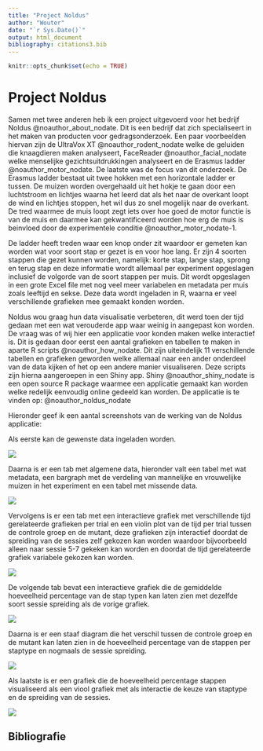 ```yaml
---
title: "Project Noldus"
author: "Wouter"
date: "`r Sys.Date()`"
output: html_document
bibliography: citations3.bib
---
```


```r
knitr::opts_chunk$set(echo = TRUE)
```

# Project Noldus

Samen met twee anderen heb ik een project uitgevoerd voor het bedrijf Noldus @noauthor_about_nodate. Dit is een bedrijf dat zich specialiseert in het maken van producten voor gedragsonderzoek. Een paar voorbeelden hiervan zijn de UltraVox XT @noauthor_rodent_nodate welke de geluiden die knaagdieren maken analyseert, FaceReader @noauthor_facial_nodate welke menselijke gezichtsuitdrukkingen analyseert en de Erasmus ladder @noauthor_motor_nodate. De laatste was de focus van dit onderzoek. De Erasmus ladder bestaat uit twee hokken met een horizontale ladder er tussen. De muizen worden overgehaald uit het hokje te gaan door een luchtstroom en lichtjes waarna het leerd dat als het naar de overkant loopt de wind en lichtjes stoppen, het wil dus zo snel mogelijk naar de overkant. De tred waarmee de muis loopt zegt iets over hoe goed de motor functie is van de muis en daarmee kan gekwantificeerd worden hoe erg de muis is beinvloed door de experimentele conditie @noauthor_motor_nodate-1. 

De ladder heeft treden waar een knop onder zit waardoor er gemeten kan worden wat voor soort stap er gezet is en voor hoe lang. Er zijn 4 soorten stappen die gezet kunnen worden, namelijk: korte stap, lange stap, sprong en terug stap en deze informatie wordt allemaal per experiment opgeslagen inclusief de volgorde van de soort stappen per muis. Dit wordt opgeslagen in een grote Excel file met nog veel meer variabelen en metadata per muis zoals leeftijd en sekse. Deze data wordt ingeladen in R, waarna er veel verschillende grafieken mee gemaakt konden worden. 

Noldus wou graag hun data visualisatie verbeteren, dit werd toen der tijd gedaan met een wat verouderde app waar weinig in aangepast kon worden. De vraag was of wij hier een applicatie voor konden maken welke interactief is. Dit is gedaan door eerst een aantal grafieken en tabellen te maken in aparte R scripts @noauthor_how_nodate. Dit zijn uiteindelijk 11 verschillende tabellen en grafieken geworden welke allemaal naar een ander onderdeel van de data kijken of het op een andere manier visualiseren. Deze scripts zijn hierna aangeroepen in een Shiny app. Shiny @noauthor_shiny_nodate is een open source R package waarmee een applicatie gemaakt kan worden welke redelijk eenvoudig online gedeeld kan worden. De applicatie is te vinden op: @noauthor_noldus_nodate 

Hieronder geef ik een aantal screenshots van de werking van de Noldus applicatie: 

Als eerste kan de gewenste data ingeladen worden. 

![ ](C:\Users\Gebruiker\Documents\hu\datascience\dsfb2\Portfolio\assignment_5\Knipsel1.JPG)

Daarna is er een tab met algemene data, hieronder valt een tabel met wat metadata, een bargraph met de verdeling van mannelijke en vrouwelijke muizen in het experiment en een tabel met missende data.

![ ](C:\Users\Gebruiker\Documents\hu\datascience\dsfb2\Portfolio\assignment_5\Knipsel2.JPG)

Vervolgens is er een tab met een interactieve grafiek met verschillende tijd gerelateerde grafieken per trial en een violin plot van de tijd per trial tussen de controle groep en de mutant, deze grafieken zijn interactief doordat de spreiding van de sessies zelf gekozen kan worden waardoor bijvoorbeeld alleen naar sessie 5-7 gekeken kan worden en doordat de tijd gerelateerde grafiek variabele gekozen kan worden.

![ ](C:\Users\Gebruiker\Documents\hu\datascience\dsfb2\Portfolio\assignment_5\Knipsel3.JPG)

De volgende tab bevat een interactieve grafiek die de gemiddelde hoeveelheid percentage van de stap typen kan laten zien met dezelfde soort sessie spreiding als de vorige grafiek. 

![ ](C:\Users\Gebruiker\Documents\hu\datascience\dsfb2\Portfolio\assignment_5\Knipsel4.JPG)

Daarna is er een staaf diagram die het verschil tussen de controle groep en de mutant kan laten zien in de hoeveelheid percentage van de stappen per staptype en nogmaals de sessie spreiding.

![ ](C:\Users\Gebruiker\Documents\hu\datascience\dsfb2\Portfolio\assignment_5\Knipsel5.JPG)

Als laatste is er een grafiek die de hoeveelheid percentage stappen visualiseerd als een viool grafiek met als interactie de keuze van staptype en de spreiding van de sessies.

![ ](C:\Users\Gebruiker\Documents\hu\datascience\dsfb2\Portfolio\assignment_5\Knipsel6.JPG)

## Bibliografie